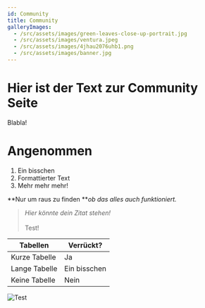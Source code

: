 ```yaml
---
id: Community
title: Community
galleryImages:
  - /src/assets/images/green-leaves-close-up-portrait.jpg
  - /src/assets/images/ventura.jpeg
  - /src/assets/images/4jhau2076uhb1.png
  - /src/assets/images/banner.jpg
---
```


# Hier ist der Text zur Community Seite

Blabla!

# Angenommen

1. Ein bisschen
2. Formattierter Text
3. Mehr mehr mehr!

\*\*Nur um raus zu finden \*\**ob das alles auch funktioniert.*

> *Hier könnte dein Zitat stehen!*\
> \
> Test!

| Tabellen      | Verrückt?    |
| ------------- | ------------ |
| Kurze Tabelle | Ja           |
| Lange Tabelle | Ein bisschen |
| Keine Tabelle | Nein         |

![Test](/_astro/4jhau2076uhb1.png "Testimage")
